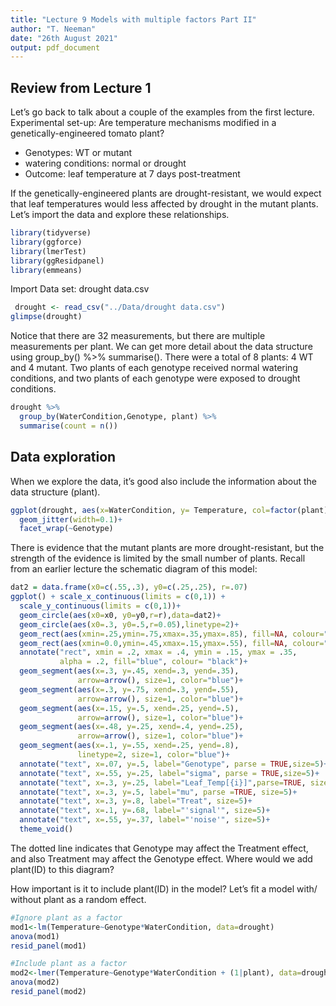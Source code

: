 ```yaml
---
title: "Lecture 9 Models with multiple factors Part II"
author: "T. Neeman"
date: "26th August 2021"
output: pdf_document
---
```



## Review from Lecture 1
Let's go back to talk about a couple of the examples from the first lecture.
Experimental set-up: Are temperature mechanisms modified in a genetically-engineered tomato plant?

* Genotypes: WT or mutant
* watering conditions: normal or drought
* Outcome: leaf temperature at 7 days post-treatment

If the genetically-engineered plants are drought-resistant, we would expect that leaf temperatures would less affected by drought in the mutant plants. Let's  import the data and explore these relationships.

```r
library(tidyverse)
library(ggforce)
library(lmerTest)
library(ggResidpanel)
library(emmeans)
```

Import Data set: drought data.csv
```r
 drought <- read_csv("../Data/drought data.csv")
glimpse(drought)
```

Notice that there are 32 measurements, but there are multiple measurements per plant. We can get more detail about the data structure using group_by() %>% summarise(). There were a total of 8 plants: 4 WT and 4 mutant. Two plants of each genotype received normal watering conditions, and two plants of each genotype were exposed to drought conditions. 

```r
drought %>%
  group_by(WaterCondition,Genotype, plant) %>%
  summarise(count = n())
```

## Data exploration

When we explore the data, it's good also include the information about the data structure (plant). 

```r
ggplot(drought, aes(x=WaterCondition, y= Temperature, col=factor(plant)))+
  geom_jitter(width=0.1)+
  facet_wrap(~Genotype)
```

There is evidence that the mutant plants are more drought-resistant, but the strength of the evidence is limited by the small number of plants. Recall from an earlier lecture the schematic diagram of this model:

```r
dat2 = data.frame(x0=c(.55,.3), y0=c(.25,.25), r=.07) 
ggplot() + scale_x_continuous(limits = c(0,1)) +
  scale_y_continuous(limits = c(0,1))+
  geom_circle(aes(x0=x0, y0=y0,r=r),data=dat2)+
  geom_circle(aes(x0=.3, y0=.5,r=0.05),linetype=2)+
  geom_rect(aes(xmin=.25,ymin=.75,xmax=.35,ymax=.85), fill=NA, colour="black") +
  geom_rect(aes(xmin=0.0,ymin=.45,xmax=.15,ymax=.55), fill=NA, colour="black") +
  annotate("rect", xmin = .2, xmax = .4, ymin = .15, ymax = .35,
           alpha = .2, fill="blue", colour= "black")+
  geom_segment(aes(x=.3, y=.45, xend=.3, yend=.35), 
               arrow=arrow(), size=1, color="blue")+
  geom_segment(aes(x=.3, y=.75, xend=.3, yend=.55), 
               arrow=arrow(), size=1, color="blue")+
  geom_segment(aes(x=.15, y=.5, xend=.25, yend=.5), 
               arrow=arrow(), size=1, color="blue")+
  geom_segment(aes(x=.48, y=.25, xend=.4, yend=.25), 
               arrow=arrow(), size=1, color="blue")+
  geom_segment(aes(x=.1, y=.55, xend=.25, yend=.8), 
               linetype=2, size=1, color="blue")+
  annotate("text", x=.07, y=.5, label="Genotype", parse = TRUE,size=5)+
  annotate("text", x=.55, y=.25, label="sigma", parse = TRUE,size=5)+
  annotate("text", x=.3, y=.25, label="Leaf_Temp[{i}]",parse=TRUE, size=4)+
  annotate("text", x=.3, y=.5, label="mu", parse =TRUE, size=5)+
  annotate("text", x=.3, y=.8, label="Treat", size=5)+
  annotate("text", x=.1, y=.68, label="'signal'", size=5)+
  annotate("text", x=.55, y=.37, label="'noise'", size=5)+
  theme_void()
```


The dotted line indicates that Genotype may affect the Treatment effect, and also Treatment may affect the Genotype effect. Where would we add plant(ID) to this diagram? 

How important is it to include plant(ID) in the model? Let's fit a model with/ without plant as a random effect.

```r
#Ignore plant as a factor
mod1<-lm(Temperature~Genotype*WaterCondition, data=drought)
anova(mod1)
resid_panel(mod1)
```

```r
#Include plant as a factor
mod2<-lmer(Temperature~Genotype*WaterCondition + (1|plant), data=drought)
anova(mod2)
resid_panel(mod2)
```

